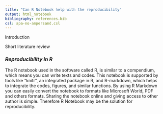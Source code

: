 ```yaml
---
title: "Can R Notebook help with the reproducibility"
output: html_notebook
bibliography: references.bib
csl: apa-no-ampersand.csl
---
```


Introduction

Short literature review

### ***Reproducibility in R***

The R notebook used in the software called R, is similar to a compendium, which means you can write texts and codes. This notebook is supported by tools like “knitr”, an integrated package in R, and R-markdown, which helps to integrate the codes, figures, and similar functions. By using R Markdown you can easily convert the notebook to formats like Microsoft World, PDF and others formats. Sharing the notebook online and giving access to other author is simple. Therefore R Notebook may be the solution for reproducibility. 








